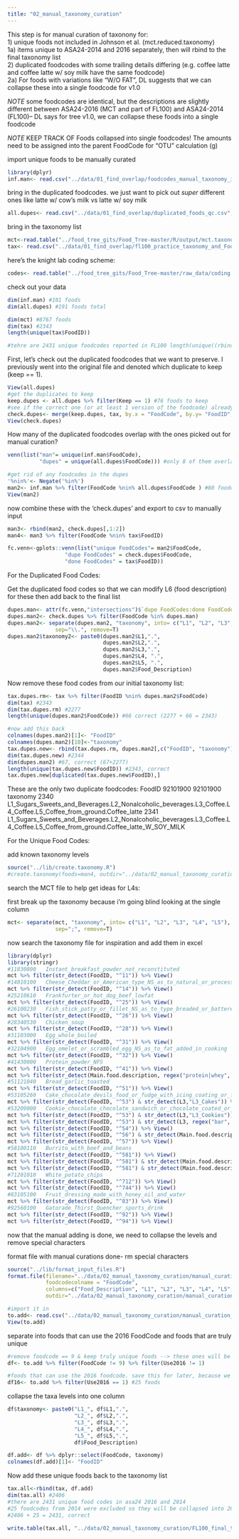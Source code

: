 ```yaml
---
title: "02_manual_taxonomy_curation"
---
```


This step is for manual curation of taxonony for:   
1) unique foods not included in Johnson et al. (mct.reduced.taxonomy)  
  1a) items unique to ASA24-2014 and 2016 separately, then will rbind to the final taxonomy list  
2) duplicated foodcodes with some trailing details differing (e.g. coffee latte and coffee latte w/ soy milk have the same foodcode)   
  2a) For foods with variations like "W/O FAT", DL suggests that we can collapse these into a single foodcode for v1.0   

*NOTE* some foodcodes are identical, but the descriptions are slightly different between ASA24-2016 (MCT and part of FL100) and ASA24-2014 (FL100)-- DL says for tree v1.0, we can collapse these foods into a single foodcode    

*NOTE* KEEP TRACK OF Foods collapsed into single foodcodes! The amounts need to be assigned into the parent FoodCode for "OTU" calculation (g)   

import unique foods to be manually curated 
```r
library(dplyr)
inf.man<- read.csv("../data/01_find_overlap/foodcodes_manual_taxonomy_inf.csv", header=T)
```

bring in the duplicated foodcodes. we just want to pick out *super* different ones like latte w/ cow's milk vs latte w/ soy milk   
```r
all.dupes<- read.csv("../data/01_find_overlap/duplicated_foods_qc.csv", header=T)
```

bring in the taxonomy list   
```r
mct<-read.table("../food_tree_gits/Food_Tree-master/R/output/mct.taxonomy.txt", sep="\t", header=T)
tax<- read.csv("../data/01_find_overlap/fl100_practice_taxonomy_and_FoodCodes.csv", header=T)
```

here's the knight lab coding scheme: 
```r
codes<- read.table("../food_tree_gits/Food_Tree-master/raw_data/coding.scheme.txt", sep="\t", header=T)
```


check out your data  
```r
dim(inf.man) #101 foods
dim(all.dupes) #191 foods total

dim(mct) #8767 foods
dim(tax) #2343 
length(unique(tax$FoodID)) 

#tehre are 2431 unique foodcodes reported in FL100 length(unique((rbind(items, inf)$FoodCode))
```

First, let's check out the duplicated foodcodes that we want to preserve. I previously went into the original file and denoted which duplicate to keep (keep == 1).     
```r
View(all.dupes)
#get the duplicates to keep
keep.dupes <- all.dupes %>% filter(Keep == 1) #76 foods to keep
#see if the correct one (or at least 1 version of the foodcode) already exists in the 'practice' list
check.dupes<- merge(keep.dupes, tax, by.x = "FoodCode", by.y= "FoodID", all.x=T)
View(check.dupes)
```

How many of the duplicated foodcodes overlap with the ones picked out for manual curation?   
```r
venn(list("man"= unique(inf.man$FoodCode), 
          "dupes" = unique(all.dupes$FoodCode))) #only 8 of them overlap 

#get rid of any foodcodes in the dupes
'%nin%'<- Negate('%in%')
man2<- inf.man %>% filter(FoodCode %nin% all.dupes$FoodCode ) #80 foodcodes now 
View(man2)
```

now combine these with the 'check.dupes' and export to csv to manually input 

```r
man3<- rbind(man2, check.dupes[,1:2])
man4<- man3 %>% filter(FoodCode %nin% tax$FoodID)

fc.venn<-gplots::venn(list("unique FoodCodes"= man2$FoodCode,
                  "dupe FoodCodes" = check.dupes$FoodCode,
                  "done FoodCodes" = tax$FoodID))
```

##################################### 
For the Duplicated Food Codes:

Get the duplicated food codes so that we can modify L6 (food description) for these then add back to the final list   
```r
dupes.man<- attr(fc.venn,"intersections")$`dupe FoodCodes:done FoodCodes`
dupes.man2<- check.dupes %>% filter(FoodCode %in% dupes.man)
dupes.man2<- separate(dupes.man2, "taxonomy", into= c("L1", "L2", "L3", "L4", "L5", "Food.Description"), 
               sep="\\.", remove=T)
dupes.man2$taxonomy2<- paste0(dupes.man2$L1,".", 
                              dupes.man2$L2,".",
                              dupes.man2$L3,".", 
                              dupes.man2$L4, ".", 
                              dupes.man2$L5, ".", 
                              dupes.man2$Food_Description)
```

Now remove these food codes from our initial taxonomy list:  
```r
tax.dupes.rm<- tax %>% filter(FoodID %nin% dupes.man2$FoodCode)
dim(tax) #2343
dim(tax.dupes.rm) #2277 
length(unique(dupes.man2$FoodCode)) #66 correct (2277 + 66 = 2343)

#now add this back
colnames(dupes.man2)[1]<- "FoodID"
colnames(dupes.man2)[10]<-"taxonomy"
tax.dupes.new<- rbind(tax.dupes.rm, dupes.man2[,c("FoodID", "taxonomy")])
dim(tax.dupes.new) #2344
dim(dupes.man2) #67, correct (67+2277)
length(unique(tax.dupes.new$FoodID)) #2343, correct
tax.dupes.new[duplicated(tax.dupes.new$FoodID),]

```

These are the only two duplicate foodcodes: 
 FoodID
 92101900
 92101900
                                                                                                                       taxonomy
2340            L1_Sugars_Sweets_and_Beverages.L2_Nonalcoholic_beverages.L3_Coffee.L4_Coffee.L5_Coffee_from_ground.Coffee_latte
2341 L1_Sugars_Sweets_and_Beverages.L2_Nonalcoholic_beverages.L3_Coffee.L4_Coffee.L5_Coffee_from_ground.Coffee_latte_W_SOY_MILK

##################################
For the Unique Food Codes: 

add known taxonomy levels
```r
source("../lib/create.taxonomy.R")
#create.taxonomy(foods=man4, outdir="../data/02_manual_taxonomy_curation/manual_curation_L1toL4.txt")
```

search the MCT file to help get ideas for L4s: 

first break up the taxonomy because i'm going blind looking at the single column
```r
mct<- separate(mct, "taxonomy", into= c("L1", "L2", "L3", "L4", "L5"), 
               sep=";", remove=T)
```

now search the taxonomy file for inspiration and add them in excel  
```r
library(dplyr)
library(stringr)
#11830800	Instant_breakfast_powder_not_reconstituted
mct %>% filter(str_detect(FoodID, "^11")) %>% View()
#14010100	Cheese_Cheddar_or_American_type_NS_as_to_natural_or_processed
mct %>% filter(str_detect(FoodID, "^14")) %>% View()
#25210610	Frankfurter_or_hot_dog_beef_lowfat
mct %>% filter(str_detect(FoodID, "^25")) %>% View()
#26100230	Fish_stick_patty_or_fillet_NS_as_to_type_breaded_or_battered_baked
mct %>% filter(str_detect(FoodID, "^26")) %>% View()
#28340530	Chicken_soup
mct %>% filter(str_detect(FoodID, "^28")) %>% View()
#31103000	Egg_whole_boiled
mct %>% filter(str_detect(FoodID, "^31")) %>% View()
#32104900	Egg_omelet_or_scrambled_egg_NS_as_to_fat_added_in_cooking
mct %>% filter(str_detect(FoodID, "^32")) %>% View()
#41430000	Protein_powder_NFS
mct %>% filter(str_detect(FoodID, "^41")) %>% View()
mct %>% filter(str_detect(Main.food.description, regex("protein|whey", ignore_case=T))) %>% View()
#51121040	Bread_garlic_toasted
mct %>% filter(str_detect(FoodID, "^51")) %>% View()
#53105260	Cake_chocolate_devils_food_or_fudge_with_icing_coating_or_filling_made_from_home_recipe_or_purchased_ready_to_eat
mct %>% filter(str_detect(FoodID, "^53") & str_detect(L3,"L3_Cakes")) %>% View()
#53209000	Cookie_chocolate_chocolate_sandwich_or_chocolate_coated_or_striped
mct %>% filter(str_detect(FoodID, "^53") & str_detect(L3,"L3_Cookies")) %>% View()
mct %>% filter(str_detect(FoodID, "^53") & str_detect(L3, regex("bar", ignore_case=T))) %>% View()
mct %>% filter(str_detect(FoodID, "^54")) %>% View()
mct %>% filter(str_detect(FoodID, "^56") & str_detect(Main.food.description, regex("^rice", ignore_case=T))) %>% View()
mct %>% filter(str_detect(FoodID, "^57")) %>% View()
#58100110	Burrito_with_beef_and_beans
mct %>% filter(str_detect(FoodID, "^581")) %>% View()
mct %>% filter(str_detect(FoodID, "^581") & str_detect(Main.food.description, regex("macaroni or noodles with cheese", ignore_case=T))) %>% View()
mct %>% filter(str_detect(FoodID, "^581") & str_detect(Main.food.description, regex("rice", ignore_case=T))) %>% View()
#71201010	White_potato_chips
mct %>% filter(str_detect(FoodID, "^712")) %>% View()
mct %>% filter(str_detect(FoodID, "^744")) %>% View()
#83105100	Fruit_dressing_made_with_honey_oil_and_water
mct %>% filter(str_detect(FoodID, "^83")) %>% View()
#92560100	Gatorade_Thirst_Quencher_sports_drink
mct %>% filter(str_detect(FoodID, "^92")) %>% View()
mct %>% filter(str_detect(FoodID, "^94")) %>% View()
```

#######################################
now that the manual adding is done, we need to collapse the levels and remove special characters

format file with manual curations done- rm special characters

```r
source("../lib/format_input_files.R")
format.file(filename="../data/02_manual_taxonomy_curation/manual_curation_L1toL4_done.txt",
            foodcodecolname = "FoodCode", 
            columns=c("Food_Description", "L1", "L2", "L3", "L4", "L5", "Note", "Use2016"),
            outdir="../data/02_manual_taxonomy_curation/manual_curation_L1toL4_done_formatted.txt")

#import it in
to.add<- read.csv("../data/02_manual_taxonomy_curation/manual_curation_L1toL4_done_formatted.txt", header=T, sep="\t")
View(to.add)
```


separate into foods that can use the 2016 FoodCode and foods that are truly unique 

```r
#remove foodcode == 9 & keep truly unique foods --> these ones will be added to the final FL100 taxa list
df<- to.add %>% filter(FoodCode != 9) %>% filter(Use2016 != 1) 

#foods that can use the 2016 foodcode. save this for later, because we'll have to reassign the OTU/food amounts to these foodcodes!!These ones don't get added to the final FL100 taxa list
df16<- to.add %>% filter(Use2016 == 1) #25 foods
```

collapse the taxa levels into one column
```r
df$taxonomy<- paste0("L1_", df$L1,".",
                     "L2_", df$L2,".",
                     "L3_", df$L3,".",
                     "L4_", df$L4,".",
                     "L5_", df$L5,".",
                     df$Food_Description)

df.add<- df %>% dplyr::select(FoodCode, taxonomy)
colnames(df.add)[1]<- "FoodID"
```

Now add these unique foods back to the taxonomy list  
```r
tax.all<-rbind(tax, df.add)
dim(tax.all) #2406
#there are 2431 unique food codes in asa24 2016 and 2014
#25 foodcodes from 2014 were excluded so they will be collapsed into 2016 foodcodes
#2406 + 25 = 2431, correct 

write.table(tax.all, "../data/02_manual_taxonomy_curation/FL100_final_taxonomy.txt", sep="\t") #remember this isn't newick friendly
```



